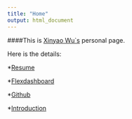 ```yaml
---
title: "Home"
output: html_document
---
```


####This is  [Xinyao Wu`s](Resume.html) personal page.

  Here is the details:
 
 *[Resume](Resume.html)
 
 *[Flexdashboard](Flexdashboard.html)
 
 *[Github](http://github.com/xinyao0118/)
 
 *[Introduction](about.html)